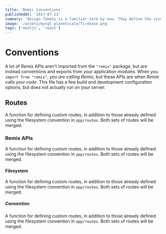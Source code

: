```yaml
---
title: 'Remic Conventions'
publishedAt: '2017-07-13'
summary: 'Design Tokens is a familiar term by now. They define the visual characteristics of a brand or a product such as typography,'
image: '/assets/mysql-planetscale/firebase.png'
tags: ['nextjs', 'react']
---
```


# Conventions

A lot of Remix APIs aren't imported from the `"remix"` package, but are instead conventions and exports from _your_ application modules. When you `import from "remix"`, _you are calling Remix_, but these APIs are when _Remix calls your code_.
This file has a few build and development configuration options, but does not actually run on your server.

## Routes

A function for defining custom routes, in addition to those already defined
using the filesystem convention in `app/routes`. Both sets of routes will be merged.

### Remix APIs

A function for defining custom routes, in addition to those already defined
using the filesystem convention in `app/routes`. Both sets of routes will be merged.

#### Filesystem

A function for defining custom routes, in addition to those already defined
using the filesystem convention in `app/routes`. Both sets of routes will be merged.

##### Convention

A function for defining custom routes, in addition to those already defined
using the filesystem convention in `app/routes`. Both sets of routes will be merged.
